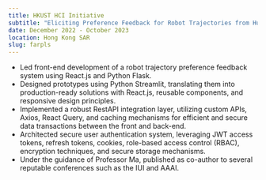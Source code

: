 ```yaml
---
title: HKUST HCI Initiative
subtitle: "Eliciting Preference Feedback for Robot Trajectories from Human Users"
date: December 2022 - October 2023
location: Hong Kong SAR
slug: farpls
---
```


- Led front-end development of a robot trajectory preference feedback system using React.js and Python Flask.
- Designed prototypes using Python Streamlit, translating them into production-ready solutions with React.js, reusable
  components, and responsive design principles.
- Implemented a robust RestAPI integration layer, utilizing custom APIs, Axios, React Query, and caching mechanisms for
  efficient and secure data transactions between the front and back-end.
- Architected secure user authentication system, leveraging JWT access tokens, refresh tokens, cookies, role-based access
  control (RBAC), encryption techniques, and secure storage mechanisms.
- Under the guidance of Professor Ma, published as co-author to several reputable conferences such as the IUI and AAAI.
